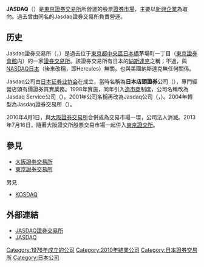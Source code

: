 {{Infobox financial index
| native_name = {{lang|ja|ジャスダック}}
| image = 
| foundation = {{Start date|1976|06|01}}
| ISO 10383 = XJAS
| SWIFT = XFRADEF1
| FX = Q、QJ
| exchanges = {{Link-ja|日本證券業協會|日本証券業協会}}
}}
'''JASDAQ'''（{{lang-ja|ジャスダック}}）是[[東京證券交易所|東京證券交易所]]所營運的股票[[證券市場|證券市場]]，主要以[[新興企業|新興企業]]為取向。過去曾由同名的Jasdaq證券交易所負責營運。

==历史==
Jasdaq證券交易所（{{lang-ja|株式会社ジャスダック証券取引所}}，{{lang-en|Jasdaq Securities Exchange, Inc.}}）是過去位于[[東京都|東京都]][[中央區_(東京都)|中央區]][[日本橋|日本橋]]茅場町一丁目（[[東京證券會館|東京證券會館]]内）的一家[[證券交易所|證券交易所]]。該證券交易所有日本的[[納斯達克|納斯達克]]之稱；不過，與[[NASDAQ日本|NASDAQ日本]]（後來改稱{{lang|ja|ヘラクレス}}，即Hercules）無關，也與美國納斯達克無任何關係。

Jasdaq公司由[[日本证券业协会|日本证券业协会]]在{{Start date|1976|06|01}}成立，當時名稱為'''日本店頭證券'''公司（'''{{lang-ja|日本店頭証券株式会社}}'''），專門經營店頭有價證券買賣業務。1998年{{link-ja|日本金融大改革|金融ビッグバン}}實施，同年引入[[造市商|造市商]]制度，公司名稱改為Jasdaq Service公司（{{lang-ja|株式会社ジャスダック・サービス}}）。2001年公司名稱再改為Jasdaq公司（{{lang-ja|株式会社ジャスダック}}，{{lang-en|Jasdaq Market, Inc.}}）。2004年轉型為Jasdaq證券交易所（{{lang|ja|株式会社ジャスダック証券取引所}}）。

2010年4月1日，與[[大阪證券交易所|大阪證券交易所]]合併成為交易市場一環，公司法人消滅。2013年7月16日，隨著大阪證交所股票交易市場一起併入[[東京證交所|東京證交所]]。

== 參見 ==
* [[大阪證券交易所|大阪證券交易所]]
* [[東京證券交易所|東京證券交易所]]

; 另見
* [[KOSDAQ|KOSDAQ]]

== 外部連結 ==
*[http://www.jasdaq.co.jp/ JASDAQ證券交易所] {{Wayback|url=http://www.jasdaq.co.jp/ |date=20201202073734 }}
*[http://jasdaq.tse.or.jp/ JASDAQ]{{dead link|date=2017年11月 |bot=InternetArchiveBot |fix-attempted=yes }}

[[Category:1976年成立的公司|Category:1976年成立的公司]]
[[Category:2010年結業公司|Category:2010年結業公司]]
[[Category:日本證券交易所|Category:日本證券交易所]]
[[Category:日本公司|Category:日本公司]]